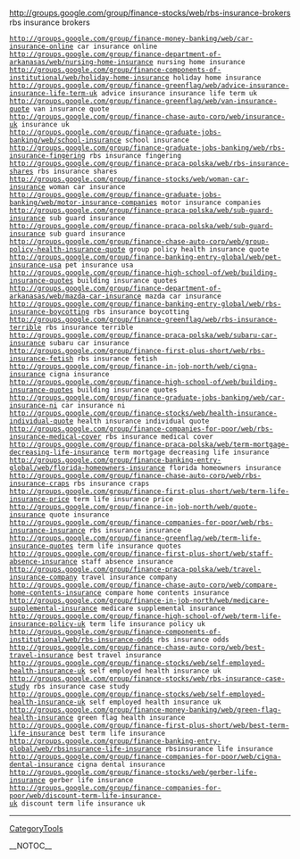 http://groups.google.com/group/finance-stocks/web/rbs-insurance-brokers rbs insurance brokers
 http://groups.google.com/group/finance-money-banking/web/car-insurance-online car insurance online
 http://groups.google.com/group/finance-department-of-arkanasas/web/nursing-home-insurance nursing home insurance
 http://groups.google.com/group/finance-components-of-institutional/web/holiday-home-insurance holiday home insurance
 http://groups.google.com/group/finance-greenflag/web/advice-insurance-insurance-life-term-uk advice insurance insurance life term uk
 http://groups.google.com/group/finance-greenflag/web/van-insurance-quote van insurance quote
 http://groups.google.com/group/finance-chase-auto-corp/web/insurance-uk insurance uk
 http://groups.google.com/group/finance-graduate-jobs-banking/web/school-insurance school insurance
 http://groups.google.com/group/finance-graduate-jobs-banking/web/rbs-insurance-fingering rbs insurance fingering
 http://groups.google.com/group/finance-praca-polska/web/rbs-insurance-shares rbs insurance shares
 http://groups.google.com/group/finance-stocks/web/woman-car-insurance woman car insurance
 http://groups.google.com/group/finance-graduate-jobs-banking/web/motor-insurance-companies motor insurance companies
 http://groups.google.com/group/finance-praca-polska/web/sub-guard-insurance sub guard insurance
 http://groups.google.com/group/finance-praca-polska/web/sub-guard-insurance sub guard insurance
 http://groups.google.com/group/finance-chase-auto-corp/web/group-policy-health-insurance-quote group policy health insurance quote
 http://groups.google.com/group/finance-banking-entry-global/web/pet-insurance-usa pet insurance usa
 http://groups.google.com/group/finance-high-school-of/web/building-insurance-quotes building insurance quotes
 http://groups.google.com/group/finance-department-of-arkanasas/web/mazda-car-insurance mazda car insurance
 http://groups.google.com/group/finance-banking-entry-global/web/rbs-insurance-boycotting rbs insurance boycotting
 http://groups.google.com/group/finance-greenflag/web/rbs-insurance-terrible rbs insurance terrible
 http://groups.google.com/group/finance-praca-polska/web/subaru-car-insurance subaru car insurance
 http://groups.google.com/group/finance-first-plus-short/web/rbs-insurance-fetish rbs insurance fetish
 http://groups.google.com/group/finance-in-job-north/web/cigna-insurance cigna insurance
 http://groups.google.com/group/finance-high-school-of/web/building-insurance-quotes building insurance quotes
 http://groups.google.com/group/finance-graduate-jobs-banking/web/car-insurance-ni car insurance ni
 http://groups.google.com/group/finance-stocks/web/health-insurance-individual-quote health insurance individual quote
 http://groups.google.com/group/finance-companies-for-poor/web/rbs-insurance-medical-cover rbs insurance medical cover
 http://groups.google.com/group/finance-praca-polska/web/term-mortgage-decreasing-life-insurance term mortgage decreasing life insurance
 http://groups.google.com/group/finance-banking-entry-global/web/florida-homeowners-insurance florida homeowners insurance
 http://groups.google.com/group/finance-chase-auto-corp/web/rbs-insurance-craps rbs insurance craps
 http://groups.google.com/group/finance-first-plus-short/web/term-life-insurance-price term life insurance price
 http://groups.google.com/group/finance-in-job-north/web/quote-insurance quote insurance
 http://groups.google.com/group/finance-companies-for-poor/web/rbs-insurance-insurance rbs insurance insurance
 http://groups.google.com/group/finance-greenflag/web/term-life-insurance-quotes term life insurance quotes
 http://groups.google.com/group/finance-first-plus-short/web/staff-absence-insurance staff absence insurance
 http://groups.google.com/group/finance-praca-polska/web/travel-insurance-company travel insurance company
 http://groups.google.com/group/finance-chase-auto-corp/web/compare-home-contents-insurance compare home contents insurance
 http://groups.google.com/group/finance-in-job-north/web/medicare-supplemental-insurance medicare supplemental insurance
 http://groups.google.com/group/finance-high-school-of/web/term-life-insurance-policy-uk term life insurance policy uk
 http://groups.google.com/group/finance-components-of-institutional/web/rbs-insurance-odds rbs insurance odds
 http://groups.google.com/group/finance-chase-auto-corp/web/best-travel-insurance best travel insurance
 http://groups.google.com/group/finance-stocks/web/self-employed-health-insurance-uk self employed health insurance uk
 http://groups.google.com/group/finance-stocks/web/rbs-insurance-case-study rbs insurance case study
 http://groups.google.com/group/finance-stocks/web/self-employed-health-insurance-uk self employed health insurance uk
 http://groups.google.com/group/finance-money-banking/web/green-flag-health-insurance green flag health insurance
 http://groups.google.com/group/finance-first-plus-short/web/best-term-life-insurance best term life insurance
 http://groups.google.com/group/finance-banking-entry-global/web/rbsinsurance-life-insurance rbsinsurance life insurance
 http://groups.google.com/group/finance-companies-for-poor/web/cigna-dental-insurance cigna dental insurance
 http://groups.google.com/group/finance-stocks/web/gerber-life-insurance gerber life insurance
 http://groups.google.com/group/finance-companies-for-poor/web/discount-term-life-insurance-uk discount term life insurance uk
----
[[CategoryTools]]

__NOTOC__